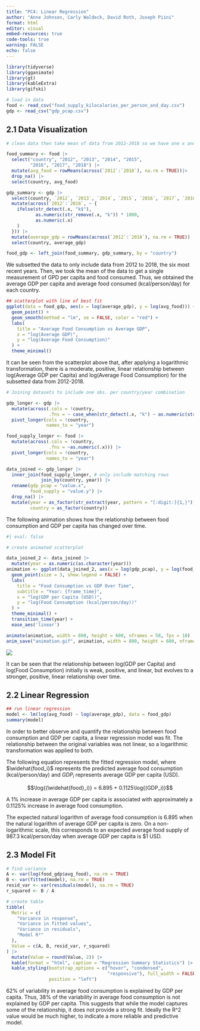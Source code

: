 ```yaml
---
title: "PC4: Linear Regression"
author: "Anne Johnson, Carly Waldeck, David Roth, Joseph Piini"
format: html
editor: visual
embed-resources: true
code-tools: true
warning: FALSE
echo: false
---
```


```r
library(tidyverse)
library(gganimate)
library(gt)
library(kableExtra)
library(gifski)
```

```r
# load in data
food <- read_csv("food_supply_kilocalories_per_person_and_day.csv")
gdp <- read_csv("gdp_pcap.csv")
```

## 2.1 Data Visualization

```r
# clean data then take mean of data from 2012-2018 so we have one x and one y value for each country

food_summary <- food |>
  select("country", "2012", "2013", "2014", "2015",
         "2016", "2017", "2018") |>
  mutate(avg_food = rowMeans(across(`2012`:`2018`), na.rm = TRUE))|> 
  drop_na() |>
  select(country, avg_food)

gdp_summary <- gdp |>
  select(country, `2012`, `2013`, `2014`, `2015`, `2016`, `2017`, `2018`) |>
  mutate(across(`2012`:`2018`, ~ {
    ifelse(str_detect(.x, "k$"),
           as.numeric(str_remove(.x, "k")) * 1000,
           as.numeric(.x)
    )
  })) |>
  mutate(average_gdp = rowMeans(across(`2012`:`2018`), na.rm = TRUE)) |>
  select(country, average_gdp)

food_gdp <- left_join(food_summary, gdp_summary, by = "country")
```

We subsetted the data to only include data from 2012 to 2018, the six most recent years. Then, we took the mean of the data to get a single measurement of GPD per capita and food consumed. Thus, we obtained the average GDP per capita and average food consumed (kcal/person/day) for each country.

```r
## scatterplot with line of best fit
ggplot(data = food_gdp, aes(x = log(average_gdp), y = log(avg_food))) +
  geom_point() + 
  geom_smooth(method = "lm", se = FALSE, color = "red") +
  labs(
    title = "Average Food Consumption vs Average GDP",
    x = "log(Average GDP)",
    y = "log(Average Food Consumption)"
  ) +
  theme_minimal()
```

It can be seen from the scatterplot above that, after applying a logarithmic transformation, there is a moderate, positive, linear relationship between log(Average GDP per Capita) and log(Average Food Consumption) for the subsetted data from 2012-2018.

```r
# Joining datasets to include one obs. per country/year combination

gdp_longer <- gdp |>
  mutate(across(.cols = !country,
                .fns = ~ case_when(str_detect(.x, "k") ~ as.numeric(str_remove(.x, "k")) * 1000, TRUE ~ as.numeric(.x)))) |>
  pivot_longer(cols = !country,
               names_to = "year")

food_supply_longer <- food |>
  mutate(across(.cols = !country,
                .fns = ~as.numeric(.x))) |>
  pivot_longer(cols = !country,
               names_to = "year")

data_joined <- gdp_longer |>
  inner_join(food_supply_longer, # only include matching rows
             join_by(country, year)) |>
  rename(gdp_pcap = "value.x",
         food_supply = "value.y") |>
  drop_na() |>
  mutate(year = as_factor(str_extract(year, pattern = "[:digit:]{1,}")),
         country = as_factor(country))

```

The following animation shows how the relationship between food consumption and GDP per capita has changed over time.

```r
#| eval: false

# create animated scatterplot

data_joined_2 <- data_joined |>
  mutate(year = as.numeric(as.character(year)))
animation <- ggplot(data_joined_2, aes(x = log(gdp_pcap), y = log(food_supply), color = country)) +
  geom_point(size = 3, show.legend = FALSE) +
  labs(
    title = "Food Consumption vs GDP Over Time",
    subtitle = "Year: {frame_time}",
    x = "log(GDP per Capita (USD))",
    y = "log(Food Consumption (kcal/person/day))"
  ) +
  theme_minimal() +
  transition_time(year) +
  ease_aes('linear')

animate(animation, width = 800, height = 600, nframes = 58, fps = 10)
anim_save("animation.gif", animation, width = 800, height = 600, nframes = 58, fps = 10)

```

![](animation.gif)

It can be seen that the relationship between log(GDP per Capita) and log(Food Consumption) initially is weak, positive, and linear, but evolves to a stronger, positive, linear relationship over time.

## 2.2 Linear Regression

```r
## run linear regression
model <- lm(log(avg_food) ~ log(average_gdp), data = food_gdp)
summary(model)
```

In order to better observe and quantify the relationship between food consumption and GDP per capita, a linear regression model was fit. The relationship between the original variables was not linear, so a logarithmic transformation was applied to both.

The following equation represents the fitted regression model, where $\widehat{food_i}$ represents the predicted average food consumption (kcal/person/day) and $GDP_i$ represents average GDP per capita (USD).

$$\log{(\widehat{food}_i)} = 6.895 + 0.1125\log{(GDP_i)}$$

A 1% increase in average GDP per capita is associated with approximately a 0.1125% increase in average food consumption.

The expected natural logarithm of average food consumption is 6.895 when the natural logarithm of average GDP per capita is zero. On a non-logarithmic scale, this corresponds to an expected average food supply of 987.3 kcal/person/day when average GDP per capita is \$1 USD.

## 2.3 Model Fit

```r

# find variance
A <- var(log(food_gdp$avg_food), na.rm = TRUE)     
B <- var(fitted(model), na.rm = TRUE)                
resid_var <- var(residuals(model), na.rm = TRUE)      
r_squared <- B / A 

# create table
tibble(
  Metric = c(
    "Variance in response",
    "Variance in fitted values",
    "Variance in residuals",
    "Model R²"
  ),
  Value = c(A, B, resid_var, r_squared)
) |>
  mutate(Value = round(Value, 2)) |>
  kable(format = "html", caption = "Regression Summary Statistics") |>
  kable_styling(bootstrap_options = c("hover", "condensed",
                                      "responsive"), full_width = FALSE,
                position = "left")

```

62% of variability in average food consumption is explained by GDP per capita. Thus, 38% of the variability in average food consumption is not explained by GDP per capita. This suggests that while the model captures some of the relationship, it does not provide a strong fit. Ideally the R\^2 value would be much higher, to indicate a more reliable and predictive model.
